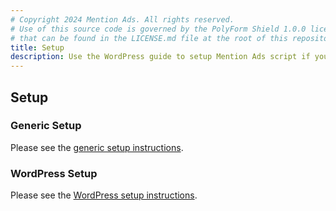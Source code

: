 ```yaml
---
# Copyright 2024 Mention Ads. All rights reserved.
# Use of this source code is governed by the PolyForm Shield 1.0.0 license
# that can be found in the LICENSE.md file at the root of this repository.
title: Setup
description: Use the WordPress guide to setup Mention Ads script if you run a WordPress site, otherwise use the generic guide.
---
```


## Setup

### Generic Setup

Please see the [generic setup instructions](/setup/generic/).

### WordPress Setup

Please see the [WordPress setup instructions](/setup/wordpress/).